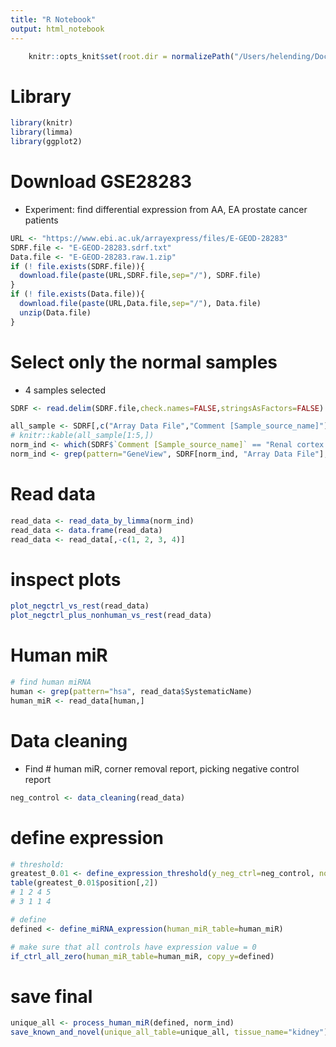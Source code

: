 ```yaml
---
title: "R Notebook"
output: html_notebook
---
```

```r
    knitr::opts_knit$set(root.dir = normalizePath("/Users/helending/Documents/BCB330/code/normal_tissues/kidney")) 
```
# Library
```r
library(knitr)
library(limma)
library(ggplot2)
```

# Download GSE28283
* Experiment: find differential expression from AA, EA prostate cancer patients
```r

URL <- "https://www.ebi.ac.uk/arrayexpress/files/E-GEOD-28283"
SDRF.file <- "E-GEOD-28283.sdrf.txt"
Data.file <- "E-GEOD-28283.raw.1.zip"
if (! file.exists(SDRF.file)){
  download.file(paste(URL,SDRF.file,sep="/"), SDRF.file)
}
if (! file.exists(Data.file)){
  download.file(paste(URL,Data.file,sep="/"), Data.file)
  unzip(Data.file)
}
```

# Select only the normal samples
* 4 samples selected
```r
SDRF <- read.delim(SDRF.file,check.names=FALSE,stringsAsFactors=FALSE)

all_sample <- SDRF[,c("Array Data File","Comment [Sample_source_name]")]
# knitr::kable(all_sample[1:5,])
norm_ind <- which(SDRF$`Comment [Sample_source_name]` == "Renal cortex of normotensive male")
norm_ind <- grep(pattern="GeneView", SDRF[norm_ind, "Array Data File"], inv=T)
```

# Read data
```r
read_data <- read_data_by_limma(norm_ind)
read_data <- data.frame(read_data)
read_data <- read_data[,-c(1, 2, 3, 4)]
```

# inspect plots
```r
plot_negctrl_vs_rest(read_data)
plot_negctrl_plus_nonhuman_vs_rest(read_data)
```
# Human miR
```r
# find human miRNA
human <- grep(pattern="hsa", read_data$SystematicName)
human_miR <- read_data[human,]
```

# Data cleaning
* Find # human miR, corner removal report, picking negative control report
```r
neg_control <- data_cleaning(read_data)
```
# define expression
```r
# threshold: 
greatest_0.01 <- define_expression_threshold(y_neg_ctrl=neg_control, norm_ind=length(norm_ind))
table(greatest_0.01$position[,2])
# 1 2 4 5 
# 3 1 1 4 

# define 
defined <- define_miRNA_expression(human_miR_table=human_miR)

# make sure that all controls have expression value = 0
if_ctrl_all_zero(human_miR_table=human_miR, copy_y=defined)
```
# save final
```r
unique_all <- process_human_miR(defined, norm_ind)
save_known_and_novel(unique_all_table=unique_all, tissue_name="kidney")
```